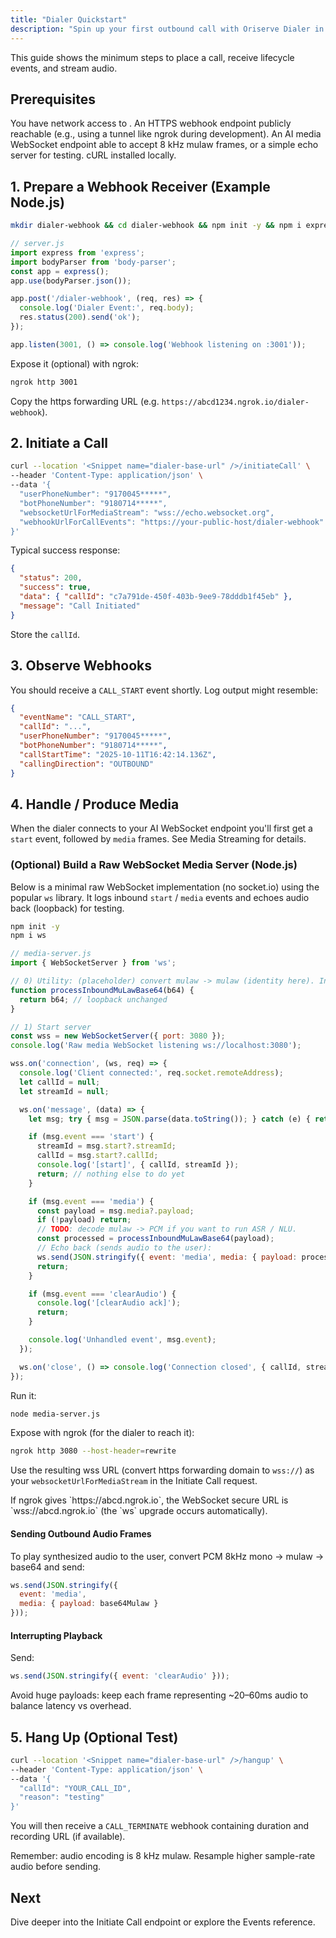 ```yaml
---
title: "Dialer Quickstart"
description: "Spin up your first outbound call with Oriserve Dialer in under 5 minutes."
---
```


This guide shows the minimum steps to place a call, receive lifecycle events, and stream audio.

## Prerequisites

<Checklist>
  <Check>You have network access to <Snippet name="dialer-base-url" />.</Check>
  <Check>An HTTPS webhook endpoint publicly reachable (e.g., using a tunnel like ngrok during development).</Check>
  <Check>An AI media WebSocket endpoint able to accept 8 kHz mulaw frames, or a simple echo server for testing.</Check>
  <Check>cURL installed locally.</Check>
</Checklist>

## 1. Prepare a Webhook Receiver (Example Node.js)

```bash
mkdir dialer-webhook && cd dialer-webhook && npm init -y && npm i express body-parser
```
```js
// server.js
import express from 'express';
import bodyParser from 'body-parser';
const app = express();
app.use(bodyParser.json());

app.post('/dialer-webhook', (req, res) => {
  console.log('Dialer Event:', req.body);
  res.status(200).send('ok');
});

app.listen(3001, () => console.log('Webhook listening on :3001'));
```

Expose it (optional) with ngrok:
```bash
ngrok http 3001
```
Copy the https forwarding URL (e.g. `https://abcd1234.ngrok.io/dialer-webhook`).

## 2. Initiate a Call

```bash
curl --location '<Snippet name="dialer-base-url" />/initiateCall' \
--header 'Content-Type: application/json' \
--data '{
  "userPhoneNumber": "9170045*****",
  "botPhoneNumber": "9180714*****",
  "websocketUrlForMediaStream": "wss://echo.websocket.org",
  "webhookUrlForCallEvents": "https://your-public-host/dialer-webhook"
}'
```

Typical success response:
```json
{
  "status": 200,
  "success": true,
  "data": { "callId": "c7a791de-450f-403b-9ee9-78dddb1f45eb" },
  "message": "Call Initiated"
}
```
Store the `callId`.

## 3. Observe Webhooks
You should receive a `CALL_START` event shortly. Log output might resemble:
```json
{
  "eventName": "CALL_START",
  "callId": "...",
  "userPhoneNumber": "9170045*****",
  "botPhoneNumber": "9180714*****",
  "callStartTime": "2025-10-11T16:42:14.136Z",
  "callingDirection": "OUTBOUND"
}
```

## 4. Handle / Produce Media
When the dialer connects to your AI WebSocket endpoint you'll first get a `start` event, followed by `media` frames. See <Link href="/dialer/media-streaming">Media Streaming</Link> for details.

### (Optional) Build a Raw WebSocket Media Server (Node.js)

Below is a minimal raw WebSocket implementation (no socket.io) using the popular `ws` library. It logs inbound `start` / `media` events and echoes audio back (loopback) for testing.

```bash
npm init -y
npm i ws
```

```js
// media-server.js
import { WebSocketServer } from 'ws';

// 0) Utility: (placeholder) convert mulaw -> mulaw (identity here). In real life you may decode/process.
function processInboundMuLawBase64(b64) {
  return b64; // loopback unchanged
}

// 1) Start server
const wss = new WebSocketServer({ port: 3080 });
console.log('Raw media WebSocket listening ws://localhost:3080');

wss.on('connection', (ws, req) => {
  console.log('Client connected:', req.socket.remoteAddress);
  let callId = null;
  let streamId = null;

  ws.on('message', (data) => {
    let msg; try { msg = JSON.parse(data.toString()); } catch (e) { return console.warn('Non-JSON frame'); }

    if (msg.event === 'start') {
      streamId = msg.start?.streamId;
      callId = msg.start?.callId;
      console.log('[start]', { callId, streamId });
      return; // nothing else to do yet
    }

    if (msg.event === 'media') {
      const payload = msg.media?.payload;
      if (!payload) return;
      // TODO: decode mulaw -> PCM if you want to run ASR / NLU.
      const processed = processInboundMuLawBase64(payload);
      // Echo back (sends audio to the user):
      ws.send(JSON.stringify({ event: 'media', media: { payload: processed } }));
      return;
    }

    if (msg.event === 'clearAudio') {
      console.log('[clearAudio ack]');
      return;
    }

    console.log('Unhandled event', msg.event);
  });

  ws.on('close', () => console.log('Connection closed', { callId, streamId }));
});
```

Run it:
```bash
node media-server.js
```

Expose with ngrok (for the dialer to reach it):
```bash
ngrok http 3080 --host-header=rewrite
```

Use the resulting wss URL (convert https forwarding domain to `wss://`) as your `websocketUrlForMediaStream` in the Initiate Call request.

<Tip>
If ngrok gives `https://abcd.ngrok.io`, the WebSocket secure URL is `wss://abcd.ngrok.io` (the `ws` upgrade occurs automatically).
</Tip>

#### Sending Outbound Audio Frames
To play synthesized audio to the user, convert PCM 8kHz mono -> mulaw -> base64 and send:
```js
ws.send(JSON.stringify({
  event: 'media',
  media: { payload: base64Mulaw }
}));
```

#### Interrupting Playback
Send:
```js
ws.send(JSON.stringify({ event: 'clearAudio' }));
```

<Note>
Avoid huge payloads: keep each frame representing ~20–60ms audio to balance latency vs overhead.
</Note>

## 5. Hang Up (Optional Test)
```bash
curl --location '<Snippet name="dialer-base-url" />/hangup' \
--header 'Content-Type: application/json' \
--data '{
  "callId": "YOUR_CALL_ID",
  "reason": "testing"
}'
```

You will then receive a `CALL_TERMINATE` webhook containing duration and recording URL (if available).

<Note>
Remember: audio encoding is 8 kHz mulaw. Resample higher sample-rate audio before sending.
</Note>

## Next
Dive deeper into the <Link href="/dialer/api/initiate-call">Initiate Call endpoint</Link> or explore the <Link href="/dialer/events">Events reference</Link>.
